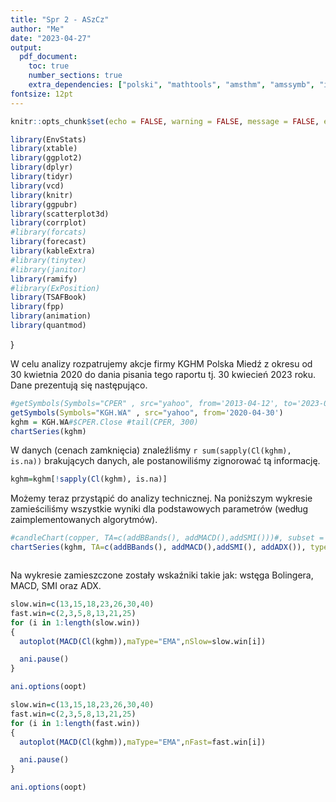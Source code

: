 ```yaml
---
title: "Spr 2 - ASzCz"
author: "Me"
date: "2023-04-27"
output:
  pdf_document: 
    toc: true
    number_sections: true
    extra_dependencies: ["polski", "mathtools", "amsthm", "amssymb", "icomma", "upgreek", "xfrac", "scrextend", "float", "tabularx", "hyperref", "caption", "enumitem", "titlesec", "animate"]
fontsize: 12pt
---
```


\renewcommand{\figurename}{Wykres}
\renewcommand{\tablename}{Tablica}
\raggedbottom
\titlelabel{\thetitle.\quad}


```r

knitr::opts_chunk$set(echo = FALSE, warning = FALSE, message = FALSE, eval = TRUE, fig.pos = "H", dev.args=list(encoding="CP1257.enc"), fig.path='figure/', fig.align='center', fig.pos='H',fig.width=5, fig.height=3)
```

```r
library(EnvStats)
library(xtable)
library(ggplot2)
library(dplyr)
library(tidyr)
library(vcd)
library(knitr)
library(ggpubr)
library(scatterplot3d)
library(corrplot)
#library(forcats)
library(forecast)
library(kableExtra)
#library(tinytex)
#library(janitor)
library(ramify)
#library(ExPosition)
library(TSAFBook)
library(fpp)
library(animation)
library(quantmod)
```


\newpage
<!--
\section{Dekompozycja szeregów czasowych -- eliminacja trendu i sezonowości.}
\subsection{Wprowadzenie i analiza graficzna.}
W pierwszej części sprawozdania zajmiemy się dekompozycją szeregu czasowego, w celu eliminacji sezonowości i trendu, oraz porównamy różne jej metody. W tym celu wykorzystaliśmy zbiór danych \verb|energia| (w postaci zmiennej typu \verb|ts|) z pakietu \verb|TSAFBook|, zawierający dane odnoście miesięcznej produkcji energii elektrycznej w Polsce. Dodatkowo, wszystkie wykowywane testy były na poziomie ufności $\alpha=0.05$. Dane pochodzą z okresu styczeń 2008 - sierpień 2014. Na wykresie prezentują się następująco.
```r
autoplot(energia)
```
Na wykresie widać zachowanie sezonowe, których okres pokrywa się z okresem podanym wraz z danymi wynoszącym `r frequency(energia)`. Przyjrzyjmy się dlatego jeszcze wykresowi sezonowemu.
```{r, results="asis", fig.cap="\\label{fig:seasonplot}Przedstawienie analizowanych danych na wykresie sezonowym."}
ggseasonplot(energia, col=rainbow(7),main = "")
```
Analizując powyższe wykresy widzimy zachowanie sezonowe, natomiast nie możemy z pewnością stwierdzić nic odnośnie istnienia trendu. Wariancja wydaje się jednorodna, jednak znajdują się dane, które odstają delikatnie od normy. Przykładowo, na wykresie sezonowym dla 2012 roku (jasnoniebieska linia), widać nietypowe zachowanie na początku roku. W lutym brakuje spadku, który zostałby skompensowany w marcu.
\subsection{Dekompozycja.}
\subsubsection{Na podstawie ruchomej średniej.}
Na pierwszy ognień weźmiemy dekompozycję przy użyciu funkcji \verb|decompose| z pakietu \verb|stats|. Dekompozycję wykonamy dwukrotnie, początkowo zakładając, że mamy model addytywny, a za drugim razem multiplikatywny.

```r
autoplot(decompose(energia), main="")
#autoplot(decompose(BoxCox(energia,lambda="auto")), main="")

```

```r
autoplot(decompose(energia, type="multiplicative"), main="")
```

```r
odstajace<-function(X,q){
  iq=iqr(X, na.rm=T)
  res=sum(X>quantile(X,0.75, na.rm=T)+q*iq, na.rm=T)+sum(X<quantile(X,0.25, na.rm=T)-q*iq, na.rm=T)
  res
}
odst.list<-function(q){
  c(odstajace(decompose(energia, type="additive")$random,q),
    odstajace(decompose(energia, type="multiplicative")$random,q),
    odstajace(decompose(BoxCox(energia,lambda="auto"))$random,q),
    odstajace(decompose(BoxCox(energia,lambda=0))$random,q))
}
#odstajace(decompose(energia, type="multiplicative")$random,1.5)




q=1
tmp.a=odstajace(decompose(energia,type="additive")$random,q)
tmp.m=odstajace(decompose(energia,type="multiplicative")$random,q)

#tmp.a=decompose(energia,type="additive")$random
#tmp.m=decompose(energia,type="multiplicative")$random
#tmp.b=decompose(BoxCox(energia,lambda="auto"))$random
#tmp.b0=decompose(BoxCox(energia,lambda=0))$random

tmp=decompose(energia,type="additive")$random
rat.a=max(abs(tmp), na.rm = T)/mean(abs(tmp), na.rm=T)
tmp=decompose(energia,type="multiplicative")$random - 1 # - 1, bo odejmujemy średnią (w przybliżeniu od 4/5 miejsca po przecinki) 
rat.m=max(abs(tmp), na.rm = T)/mean(abs(tmp), na.rm=T)

```
Oba przypadki wyglądają bardzo podobnie, jeśli przyjrzymy się obserwacją odstającym w otrzymanych residuach, to zauważymy, że w przypadku addytywnym otrzymaliśmy `r tmp.a` obserwacji odstających, a w przypadku multiplikatywnym `r tmp.m`. Za obserwacje odstające $y$ uznaliśmy te, które spełniają $y\not\in(Q_1-$ `r q` $\cdot IQR,Q_3+$ `r q` $\cdot IQR)$, gdzie $Q_1,Q_3$ są pierwszym i trzecim kwartylem, a $IQR$ rozstępem międzykwartylowym. Jednak nie jest to dobre kryterium decyzyjne, ponieważ w przypadku addytywnym mamy mniej obserwacji odstających, jednak największa obserwacja wynosi `r rat.a` przeciętnej wysokości słupka (odległości od średniej), podczas gdy w metodzie multiplikatywnej odległość ta wynosi `r rat.m`.

Sprawdźmy jeszcze czy szereg reszt jest szeregiem stacjonarnym dla modelu addytywnego. Z wcześniejszych wykresów nie mogliśmy zauważyć nic co by wskazywało na niestacjonarność reszt. Dlatego przyjrzyjmy się wykresowi ich funkcji autokorelacji i częściowej autokorelacji.
```r
ggAcf(decompose(energia)$random) + ggtitle("")
```
```r
ggPacf(decompose(energia)$random) + ggtitle("")
#sapply(1:4, function(H) adf.test(tmp,k=H)$p.val)
```
```r
(tmp=decompose(energia)$random[!sapply(decompose(energia)$random, is.na)])
```
Oba wykresy szybko zanikają do wartości zanikają do wartkości bliskich zeru i regularnych wzorców, zatem nie możemy odrzucić hipotezy o niestacjonarności szeregu. Dodatkowo test ADF (Augmented Dickey-Fuller test) zwrócił p-wartość na poziomie `r adf.test(tmp)$p.val`<0.05 dla wartości opóźnienia $h=$`r adf.test(tmp)$parameter` (podobnie dla mniejszych wartości opóźnień). Zatem mamy podstawy do odrzucenia hipotezy zerowej, głoszącej, że istnieje pierwiastek jednostowy w wielomianie autoregresyjnym (świadczącym o niestacjonarności danych).





\subsubsection{Na podstawie modelu regresji.}
Drugi sposób dekompozycji będzie korzystał z funkcji \verb|tslm| z pakietu \verb|forecast|. Wywołanie funkcji wygląda w następujący sposób.
```r
tslm(energia ~ poly(trend,4,raw=TRUE) + season)
```
W tym przypadku rozpatrujemy przypadek addytywny z: okresowością (odpowiada za to \verb|season|) oraz trendem wielomianowym stopnia 4 (\verb|poly(trend,4, raw=TRUE)|, opcja \verb|raw| oznacza w jakiej postaci chcemy otrzymać współczynniki wielomianu, surowej czy ortogonalnej). Dopasowanie modelu (bez uwzględnienia residuów/losowości) wygląda w następujący sposób.
```r

# Symetryczna ruchoma średnia
oopt = ani.options(interval=1.5)
st=c(1,2,3,5,8,10,15,25,50,100)
for (k in 1:length(st)) 
{
  tmp=energia-tslm(energia ~ poly(trend,st[k],raw=TRUE) + season)$residuals
  p<-ggplot() +
    geom_line(aes(fortify(energia)$x,fortify(energia)$y, col="Dane",leg="cos"),linewidth=0.5) +     
    geom_line(aes(fortify(tmp)$x,fortify(tmp)$y, col="Dopasowanie"),linewidth=0.5) + 
    xlab("Data") + ylab("Energia") + 
    ggtitle(paste0("Dopasowanie trendu wielomianowego stopnie k=",st[k])) + 
    labs(color='Legenda')
  plot(p)

  ani.pause()
}

ani.options(oopt) 
```
Jak można zauważyć, to dla dużych stopni wielomianu dopasowanie jest dobrze pokrywa krzywą, sprawiając tym samym, że residua są najmniejsze. Jednak przez wybranie zbyt dużego stopnia wielomianu, nie jest możliwe otrzymanie realnej predykcji.

```r
for (k in 1:length(st)) 
{
  tmp=forecast(tslm(energia ~ poly(trend,k,raw=TRUE) + season),h=40)
  p<-autoplot(tmp) + xlab("Data") + ggtitle(paste0("Predykcja modelu z trendem wielomianowym stopnia k=",k))
  plot(p)

  ani.pause()
}
ani.options(oopt) 
  
```
Jak możemy zauważyć na powyższych animacjach, to pomimo, że wraz z wzrostem stopnia wielomianu polepsza się jego dopasowanie do aktualnych danych, to jego predykcja staje się nierealna. Już dla trendu kwadratowego widzimy zaskakujący spadek, który informuje, że do 2035 roku z dużym prawdopodobieństwem produkcja energii elektrycznej w Polsce spadnie do 0. Scenariusz ten jest mało realny, jedynie dla wielomianu stopnia 1 możemy rozważyć predykcję, która ma możliwość sprawdzenia się w małym okresie czasu.

Sprawdźmy jeszcze czy, przy wyborze trendu liniowego, otrzymaliśmy reszty w postaci szeregu stacjonarnego. Ponownie zacznijmy od przyjrzenia się funkcją acf i pacf.
```r
tmp=tslm(energia ~ poly(trend,1,raw=TRUE) + season)$residuals
ggAcf(tmp) + ggtitle("")
```
```r
ggPacf(tmp) + ggtitle("")
#sapply(1:4, function(H) adf.test(tmp,k=H)$p.val)
```
Tym razem możemy zauważyć wolniejsze zanikanie powyższych funkcji oraz możlią regularność w pierwszej z niech. Dlatego wykorzystamy ponownie test ADF do weryfikacji stacjonarności. Tym razem test wykazał p-wartość na poziomie `r adf.test(tmp)$p.val`>0.05 (dla tego samego opóźnienia). Podobnie wygląda sytuacja dla innych opóźnień. Więc nie mamy podstawy do odrzucenia hipotezy o niestacjonarności reszt.

\subsubsection{Na podstawie metody loess.}    
By przetestować ostanią metoda dekompozycji posłużymy się funkcją \verb|stl| z biblioteki \verb|stats|. W tej metodzie będziemy zmieniać dwa parametry \verb|s.window| oraz \verb|t.window|, oznaczające ile obserwacji wykorzystujemy w celu dekompozycji na trend i sezonowość.

```r

oopt = ani.options(interval=0.9)

t.win=c(1,3,5,11,15,17,23,50,80)
for (t in 1:length(t.win)) 
{
  p<-autoplot(stl(energia, s.window=15,t.window = t.win[t]))+
    xlab("Data") + ggtitle(paste0("Predykcja modelu dla szerokości okna dla trendu t=",t.win[t]))
  plot(p)

  ani.pause()
}

ani.options(oopt) 
```

```r

oopt = ani.options(interval=0.9)


s.win=c(1,3,5,11,15,17,23,50,80)
for (s in 1:length(s.win)) 
{
  p<-autoplot(stl(energia, s.window=s.win[s],t.window = 15))+
    xlab("Data") + ggtitle(paste0("Predykcja modelu dla szerokości okna dla trendu t=15\n oraz dla sezonowości s=",s.win[s]))
  plot(p)

  ani.pause()
}

ani.options(oopt) 



```

Jak można zauważyć na animacjach, dla małych wielkości okien otrzymujemy nie zadawalające wyniki, niezależnie czemu odpowiadała wielkość tego okna. Jednak dla dużych wartości problem ten powstaje jedynie dla trendu. W przypadku sezonowości to od wielkości okna ok. 11, zwiększanie wartości \verb|s.window| nie polepszało, ani nie pogarszało, jakości dekompozycji. 

Możemy sprawdzić, czy szereg reszt jest szeregiem stacjonarnym. Wykresy acf i pacf dla wielkości okien równych 15, prezentują się następująco.

```r
tmp<-stl(energia, s.window=15,t.window = 15)$time.series[,3]
ggAcf(decompose(energia)$random) + ggtitle("")
```
```r
ggPacf(decompose(energia)$random) + ggtitle("")
#sapply(1:4, function(H) adf.test(tmp,k=H)$p.val)
```
W tym przypadku nie widzimy rzadnej nieregularności oraz obie funkcje szybko zanikają do zera. Sprawdźmy w jak wyglądają wyniki testu ADF dla poszczególnych wartości.

```r
s.win=c(1,3,5,15,21,43)
#t.win=c(4,8,12,14,20,40)
t.win=c(3,5,9,13,15,21,43)

#tmp=matrix(apply(crossing(s.win,t.win),1,function(X) adf.test(stl(energia, s.window=X[1],t.window = X[2])$time.series[,3])$p.val), nrow=length(s.win))

#tmp=matrix(apply(crossing(s.win,t.win),1,function(X) X[1]/X[2]), nrow=length(s.win))
# Pierwsza wartość (s) to kolumny, druga (t) to wiersze. -> X[1] to wielkość okna dla sezonowości


#rownames(tmp)<-s.win
#colnames(tmp)<-t.win
#tmp


############ Korzystając z crossing dziwne rzeczy się działy
s.win=c(1,3,5,7,15,21)
t.win=c(3,5,9,13,15,21,43)

tmp=zeros(length(s.win),length(t.win))
for(s in 1:length(s.win)){
  for(t in 1:length(t.win)){
    tmp[s,t]=adf.test(stl(energia, s.window=s.win[s],t.window = t.win[t])$time.series[,3])$p.val
  }
}
tmp=data.frame(round(tmp,3))
colnames(tmp)<-t.win
rownames(tmp)<-s.win

col=apply(tmp, 1,
           function(X) sapply(X, 
                              function(Y) if(Y>=0.05) "#FF0000" else "#000000"))



tmp %>%
  kbl(caption="\\label{tab:adf_3}Tablica p-wartości dla test ADF. Kolumny informują o wielkości rozpatrywanego okna dla trendu, podczas gdy wiersze odpowiadają za okno sezonowości.") %>%
  kable_paper(full_width = F) %>%
  column_spec(2, color = col[1,]) %>%
  column_spec(3, color = col[2,]) %>%
  column_spec(4, color = col[3,]) %>%
  column_spec(5, color = col[4,]) %>%
  column_spec(6, color = col[5,]) %>%
  column_spec(7, color = col[6,]) %>%
  column_spec(8, color = col[7,]) %>%
  kable_styling(latex_options = "HOLD_position")
```
Jak możemy zauważyć, dzięki powyższej tabeli, dla większości rozmiarów okna dla średniej (przedział 5-21) mamy przesłanki do odrzucenia hipotezy o niestacjonarności. Co ciekawe, dla wartości okna $t=43$, decydujące słowo ma również wielkość okna dla sezonowości.






\subsection{Transformacja Boxa-Coxa.}
Możemy sprawdzić, jak dane będą się zachowywać po nałożeniu na nie transformacji Boxa-Coxa. Porównaliśmy transformacje dla dwóch różnych wartości $\lambda$. Pierwsza transformacja była logarytmiczna ($\lambda=0$), natomiast dla drugiej transformacji, wartość $\lambda$ została dobrana automatycznie, według algorytmu zaimplementowanego w \verb|R|. Korzystając z metody Guerrero do wyboru automatycznego parametru otrzymaliśmy lambda= `r BoxCox.lambda(energia)`, czyli górną granicę narzuconą przez funkcję. Po odblokowaniu górnego przedziału wartość ta wynosi `r BoxCox.lambda(energia, upper=3)`.

Wcześniej, w pierwszej oraz trzeciej metodzie otrzymaliśmy z dużym prawdopodobieństwem reszty w postaci szeregu stacjonarnego, w przeciwieństwie do metody drugiej. Dlatego poniżej pokażemy jedynie wyniki połączenia transformaty B-C z metodą wykorzystującą funkcję \verb|tslm|. Jednak w tym przypadku rozpatrywaliśmy trend kwadratowy zamiast liniowego, jak poprzednio. W tabeli poniżej zamieściliśmy wyniki testu ADF różnych transformacji oraz opóźnień. W pierwszej kolumnie znajdują się dane nieprzetransformowane.   

```r
k=2
tmp2=tslm(log(energia) ~ poly(trend,k,raw=TRUE) + season)
tmp3=tslm(BoxCox(energia,lambda = 0.75) ~ poly(trend,k,raw=TRUE) + season)
tmp4=tslm(BoxCox(energia,lambda = "auto") ~ poly(trend,k,raw=TRUE) + season)
tmp5=tslm(BoxCox(energia,lambda = BoxCox.lambda(energia,upper=3)) ~ poly(trend,k,raw=TRUE) + season)
tmp1=tslm(energia ~ poly(trend,k,raw=TRUE) + season)

p1=sapply(1:4,function(X) adf.test(tmp1$residuals, k=X)$p.val)
p2=sapply(1:4,function(X) adf.test(tmp2$residuals, k=X)$p.val)
p3=sapply(1:4,function(X) adf.test(tmp3$residuals, k=X)$p.val)
p4=sapply(1:4,function(X) adf.test(tmp4$residuals, k=X)$p.val)
p5=sapply(1:4,function(X) adf.test(tmp5$residuals, k=X)$p.val)

tmp=matrix(c(p1,p2,p3,p4,p5),nrow=4)

#all(tmp[,1]==p1)
tmp=data.frame(tmp)



colnames(tmp)<-c("Dane", "Log", round(BoxCox.lambda(energia),3),round(BoxCox.lambda(energia,method = "loglik"), 3) , round(BoxCox.lambda(energia,upper=3),3))

rownames(tmp)<-c("1","2","3","4")


col=apply(tmp, 1,
           function(X) sapply(X, 
                              function(Y) if(Y<=0.05) "#00FF00" else "#000000"))



tmp %>%
  kbl(caption="\\label{tab:adf_BC}Tablica p-wartości dla test ADF. Wiersze to wielkość opóźnienia, natomiast kolumny to rodzaj przekształcenia Boxa-Coxa") %>%
  kable_paper(full_width = F) %>%
  column_spec(1, color = col[1,]) %>%
  column_spec(2, color = col[2,]) %>%
  column_spec(3, color = col[3,]) %>%
  column_spec(4, color = col[4,]) %>%
  column_spec(5, color = col[5,]) %>%
  kable_styling(latex_options = "HOLD_position")
```
Możemy zwrócić uwagę na zielone wartości w tabeli. Są to wartości uzyskane dla danych przetransformowanych przy użyciu transformacji Boxa-Coxa z parametrem $\lambda$ dobranym przy pomocy jednej z zaimplementowanych metod (z odblokowanym górnym ograniczeniem). W ten sposób otrzymaliśmy model, dla którego mamy świadka postaci opóźnienia $h=1$, który świadczy o stacjonarności otrzymanych reszt. Takich informacji nie mieliśmy dla czystych danych (bez użycia B-C). Przyjrzyjmy się jeszcze wykresom acfi i pacf dla ostatniej z transformacji ($\lambda=2.507$).  

```r
l=BoxCox.lambda(energia,upper=3)
tmp=tslm(BoxCox(energia,lambda=l) ~ poly(trend,2,raw=TRUE) + season)$residuals
ggAcf(tmp)+ggtitle("")
```

```r
ggPacf(tmp)+ggtitle("")
```
Porównując to z poprzednimi wykresami, po transformacji możliwa regularność stała się mniej zauważalna, jednak może to być spowodowane również zwiększeniem stopnia wielomianu trendu.

\subsection{Różnicowanie.}
Ostatnią metodą jaką chcielibyśmy rozpatrzyć jest różnicowanie sezonowe. Ponieważ wykres sezonowy \ref{fig:seasonplot} potwierdził zależność sezonową z odstępem $h=12$ to będziemy właśnie rozpatrywać dane postaci $Z_t=X_t-X_{t-12}$, gdzie $X_t$ to rozpatrywane dane - energia. Poniżej przedstawiliśmy otrzymane dane na wykresie.

```r
res=diff(energia,lag=12)

autoplot(res)

########################## Próby dostania lepszych wyników (kolejne różnicowanie oraz sprawdzanie ilorazów)
# k=12
# pes=diff(res,lag=k)
# pes=res[-1]/res[-length(res)]
# C=max(abs(res))/max(abs(pes))
# 
# ggplot() +
#     geom_line(aes(fortify(res)$x,fortify(res)$y, col="Zróżnicowanie z krokiem 12"),linewidth=0.7) +     
#     geom_col() +
#       scale_y_continuous(name="dwa", sec.axis = sec_axis(~.*(1/C), name="tak")) +
#     geom_line(aes(fortify(res)$x[-1],C*pes, col=paste0("Ponownie zróżnicowane\n dane z krokiem ",k)),linewidth=0.5,linetype = "longdash") + 
#     xlab("Data") + ylab("Energia") + 
#     labs(color='Legenda')
```
Na wykresie możemy zauważyć zachowanie sugerujące, że pozostał jednak jakiś trend. Możemy spojrzeć jeszcze na wykres funkcji PACF.
```r
diff.p<-adf.test(res)$p.val
ggPacf(res)+ggtitle("")
```
Możemy zauważyć znaczące wychylenie od zera dla opóźnienia $h=14$, wskazujące, że nie mamy do czynienia z szeregiem stacjonarnym. Wykonaliśmy jeszcze test ADF, który zwrócił nam p-wartość na poziomie `r diff.p` zatem nie mamy podstaw do odrzucenia hipotezy o niestacjonarności reszt. Podobnie próbowaliśmy ponownie różnicować rozpatrywane dane oraz sprawdzaliśmy jak zachowają się, gdy rozpatrzymy iloraz w postaci $Z_t/Z_{t-1}$, jednak otrzymane wyniki nie były zadowalające. 


\subsection{Podsumowanie}
Spośród rozpatrywanych metod dekompozycji najlepiej poradziły sobie związane z funkcjami \verb|decompose| oraz \verb|stl|. Jednak metoda drug, związana z funkcją \verb|tslm| próbowała dopasować wzór analityczny do trendu. Na podstawie tej metody pokazaliśmy, że transformacja Boxa-Coxa może poprawić nasze dane -- pozwoliła otrzymać szereg reszt, który przeszedł test na stacjonarność (ADF test) dla opóźnienia $h=1$. Rozpatrzyliśmy jeszcze dane po zróżnicowaniu sezonowym oraz z różnymi opóźnieniami. Wyniki okazały się mniej zadowalające niż otrzymane pozostałymi metodami, ale jest to metoda najprostsza w implementacji oraz najmniej zmieniająca dane podczas transformacji (nie rozdziela je osobna na trend, sezonowość itp.). 

-->
}
\section{Zastosowanie wskaźników analizy technicznej w analizie szeregów czasowych.}
W celu analizy rozpatrujemy akcje firmy KGHM Polska Miedź z okresu od 30 kwietnia 2020 do dania pisania tego raportu tj. 30 kwiecień 2023 roku. Dane prezentują się następująco.
```r
#getSymbols(Symbols="CPER" , src="yahoo", from='2013-04-12', to='2023-04-12')
getSymbols(Symbols="KGH.WA" , src="yahoo", from='2020-04-30')
kghm = KGH.WA#$CPER.Close #tail(CPER, 300)
chartSeries(kghm)
```
<!--
W naszych danych znajduję się `r sum(time(kghm)[-1]-time(kghm)[-length(time(kghm))]==2)+sum(time(kghm)[-1]-time(kghm)[-length(time(kghm))]>3)` brakujących danych (przy założeniu 5 dniowego tygodnia). Spowodowane jest to nie funkcjonowaniem giełdy w święta oraz wybrane dni. Daltego sporządziliśmy również wykres zmian tygodniowych, który wygląda następująco.
```r
chartSeries(to.weekly(kghm))

```
-->
W danych (cenach zamknięcia) znaleźliśmy `r sum(sapply(Cl(kghm), is.na))` brakujących danych, ale postanowiliśmy zignorować tą informację.
```r
kghm=kghm[!sapply(Cl(kghm), is.na)]
```
Możemy teraz przystąpić do analizy technicznej. Na poniższym wykresie zamieściliśmy wszystkie wyniki dla podstawowych parametrów (według zaimplementowanych algorytmów). 
```r
#candleChart(copper, TA=c(addBBands(), addMACD(),addSMI()))#, subset = '2018-01::')
chartSeries(kghm, TA=c(addBBands(), addMACD(),addSMI(), addADX()), type="auto")#, subset = '2018-01::')



```
Na wykresie zamieszczone zostały wskaźniki takie jak: wstęga Bolingera, MACD, SMI oraz ADX.






\begin{itemize}
  \item Wstęga bolingera --  dwie czerwone i przerywane linie nałożone na pierwszy wykres. Jeśli cena spadnie poniżej dolnej linii jest to sygnał do kupna, jeśli przednie górną, to otrzymujemy sygnał do sprzedaży. Podczas analizy rozważymy zmianę dwóch parametrów w funkcji
  \begin{itemize}
    \item $n$ -- odpowiadającą za liczbę okresów ruchomej średniej,
    \item $sd$ -- odchylenie standardowe -- odpowiadające za wielkość przedziałów.
  \end{itemize}
  \item MACD -- Moving Avrage Convergence Diverfence -- jest to wskaźnik dynamiki trendów, który pokazuje związek pomiędzy dwiema średnimi kroczącymi. Sygnał kupna jest generowany, gdy linia MACD przetnie linię sygnalną od dołu, a sygnał sprzedaży generowany jest wtedy, kiedy linia MACD przetnie linię sygnalną od góry.
  \item SMI -- Stochastic Momentum Index -- oblicza odległość między aktualną ceną zamknięcia w stosunku do miediany górnego/dolnego przedziału cenowego. Podczas analizy rozpatrzymy zmienianie parametru $n$ odpowiedzialnego za długość rozważanego okresu.
\end{itemize}
<!--

\subsubsection{Wstęga Bolingera}
 Porównajmy Wstęgę Bolingera na poniższych animacjach.
```r

oopt = ani.options(interval=0.9)


n.win=c(5,10,15,20,25,30,35,40)
for (n in 1:length(n.win)) 
{
  chartSeries(kghm, TA=c(addBBands(n=n.win[n])), type="auto", name=paste0("Wstęga Bollingera dla n=",n.win[n]))

  ani.pause()
}
ani.options(oopt) 
```

```r

sd.win=c(1,1.5,2,2.5,3,3.5,4,5)
for (i in 1:length(n.win)) 
{
  chartSeries(kghm, TA=c(addBBands(sd=sd.win[i])), type="auto", name=paste0("Wstęga Bollingera dla sd=",sd.win[i]))

  ani.pause()
}

ani.options(oopt) 

```
Możemy zauważyć, że wraz ze wzrostem parametry $n$ zwiększa się wielkość wstęgi (odległość między obiema liniami), ale również przesuwa się delikatnie w prawo oraz staje się bardziej wygładzona. Natomiast zmiana parametru $sd$ w głównej mierze zwiększa wielkość wstęgi.
-->
\subsubsection{MDA}
```r

slow.win=c(13,15,18,23,26,30,40)
fast.win=c(2,3,5,8,13,21,25)
for (i in 1:length(slow.win)) 
{
  autoplot(MACD(Cl(kghm)),maType="EMA",nSlow=slow.win[i])

  ani.pause()
}

ani.options(oopt) 

```

```r

slow.win=c(13,15,18,23,26,30,40)
fast.win=c(2,3,5,8,13,21,25)
for (i in 1:length(fast.win)) 
{
  autoplot(MACD(Cl(kghm)),maType="EMA",nFast=fast.win[i])

  ani.pause()
}

ani.options(oopt) 

```


